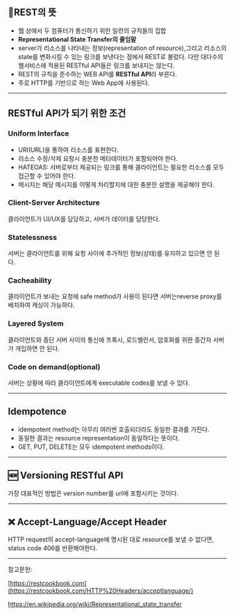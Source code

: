 ## 📘REST의 뜻
- 웹 상에서 두 컴퓨터가 통신하기 위한 일련의 규칙들의 집합
- **Representational State Transfer의 줄임말**
- server가 리소스를 나타내는 정보(representation of resource),그리고 리소스의 state를 변화시킬 수 있는 링크를 보낸다는 점에서 REST로 불렀다. 다만 대다수의 웹서비스에 적용된 RESTful API들은 링크를 보내지는 않는다.
- REST의 규칙을 준수하는 WEB API를 **RESTful API**라 부른다.
- 주로 HTTP를 기반으로 하는 Web App에 사용된다.

---
## RESTful API가 되기 위한 조건


### Uniform Interface

- URI(URL)을 통하여 리소스를 표현한다.
- 리소스 수정/삭제 요청시 충분한 메타데이터가 포함되어야 한다.
- HATEOAS: 서버로부터 제공되는 링크를 통해 클라이언트는 필요한 리소스를 모두 접근할 수 있어야 한다.
- 메시지는 해당 메시지를 어떻게 처리할지에 대한 충분한 설명을 제공해야 한다.

### Client-Server Architecture

클라이언트가 UI/UX를 담당하고, 서버가 데이터를 담당한다.

### Statelessness

서버는 클라이언트를 위해 요청 사이에 추가적인 정보(상태)를 유지하고 있으면 안 된다.

### Cacheability

클라이언트가 보내는 요청에 safe method가 사용이 된다면 서버는reverse proxy를 배치하여 캐싱이 가능하다.

### Layered System

클라이언트와 종단 서버 사이의 통신에 프록시, 로드밸런서, 암호화를 위한 중간자 서버가 개입하면 안 된다.

### Code on demand(optional)

서버는 상황에 따라 클라이언트에게 executable codes를 보낼 수 있다.

---
## Idempotence


- idempotent method는 아무리 여러번 호출되더라도 동일한 결과를 가진다.
- 동일한 결과는 resource representation이 동일하다는 뜻이다.
- GET, PUT, DELETE는 모두 idempotent methods이다.

---

## 🆕 Versioning RESTful API


가장 대표적인 방법은 version number를 url에 포함시키는 것이다.

---

## ❌ Accept-Language/Accept Header


HTTP request의 accept-language에 명시된 대로 resource를 보낼 수 없다면, status code 406를 반환해야한다. 

---

참고문헌:

[https://restcookbook.com](https://restcookbook.com/HTTP%20Headers/acceptlanguage/)

https://en.wikipedia.org/wiki/Representational_state_transfer